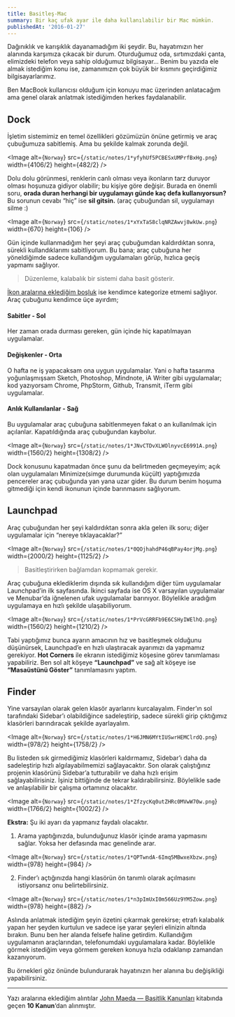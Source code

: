 ```yaml
---
title: Basitleş-Mac
summary: Bir kaç ufak ayar ile daha kullanılabilir bir Mac mümkün.
publishedAt: '2016-01-27'
---
```


Dağınıklık ve karışıklık dayanamadığım iki şeydir. Bu, hayatımızın her alanında karşımıza çıkacak bir durum. Oturduğumuz oda, sırtımızdaki çanta, elimizdeki telefon veya sahip olduğumuz bilgisayar… Benim bu yazıda ele almak istediğim konu ise, zamanımızın çok büyük bir kısmını geçirdiğimiz bilgisayarlarımız.


Ben MacBook kullanıcısı olduğum için konuyu mac üzerinden anlatacağım ama genel olarak anlatmak istediğimden herkes faydalanabilir.

## Dock

İşletim sistemimiz en temel özellikleri gözümüzün önüne getirmiş ve araç çubuğumuza sabitlemiş. Ama bu şekilde kalmak zorunda değil.

<Image
  alt={`Norway`}
  src={`/static/notes/1*yfyhUf5PCBESxUMPrfBxHg.png`}
  width={4106/2}
  height={482/2}
/>

Dolu dolu görünmesi, renklerin canlı olması veya ikonların tarz duruyor olması hoşunuza gidiyor olabilir; bu kişiye göre değişir. Burada en önemli soru, **orada duran herhangi bir uygulamayı günde kaç defa kullanıyorsun?** Bu sorunun cevabı “hiç” ise **sil gitsin.** (araç çubuğundan sil, uygulamayı silme :)


<Image
  alt={`Norway`}
  src={`/static/notes/1*xYxTaS8clqNRZAwvj8wkUw.png`}
  width={670}
  height={106}
/>

Gün içinde kullanmadığım her şeyi araç çubuğumdan kaldırdıktan sonra, sürekli kullandıklarımı sabitliyorum. Bu bana; araç çubuğuna her yöneldiğimde sadece kullandığım uygulamaları görüp, hızlıca geçiş yapmamı sağlıyor.

> Düzenleme, kalabalık bir sistemi daha basit gösterir.

[İkon aralarına eklediğim boşluk](https://css-tricks.com/snippets/html/add-spaces-to-dock-in-os-x/) ise kendimce kategorize etmemi sağlıyor. Araç çubuğunu kendimce üçe ayırdım;

#### Sabitler - Sol

Her zaman orada durması gereken, gün içinde hiç kapatılmayan uygulamalar.

#### Değişkenler - Orta

O hafta ne iş yapacaksam ona uygun uygulamalar. Yani o hafta tasarıma yoğunlaşmışsam Sketch, Photoshop, Mindnote, iA Writer gibi uygulamalar; kod yazıyorsam Chrome, PhpStorm, Github, Transmit, iTerm gibi uygulamalar.

#### Anlık Kullanılanlar - Sağ

Bu uygulamalar araç çubuğuna sabitlenmeyen fakat o an kullanılmak için açılanlar. Kapatıldığında araç çubuğundan kaybolur.

<Image
  alt={`Norway`}
  src={`/static/notes/1*JNvCTDvXLWOlnyvcE6991A.png`}
  width={1560/2}
  height={1308/2}
/>

Dock konusunu kapatmadan önce şunu da belirtmeden geçmeyeyim; açık olan uygulamaları Minimize(simge durumunda küçült) yaptığımızda pencereler araç çubuğunda yan yana uzar gider. Bu durum benim hoşuma gitmediği için kendi ikonunun içinde barınmasını sağlıyorum.

## Launchpad

Araç çubuğundan her şeyi kaldırdıktan sonra akla gelen ilk soru; diğer uygulamalar için “nereye tıklayacaklar?”

<Image
  alt={`Norway`}
  src={`/static/notes/1*0QOjhahdP46qBPay4orjMg.png`}
  width={2000/2}
  height={1125/2}
/>

> Basitleştirirken bağlamdan kopmamak gerekir.

Araç çubuğuna eklediklerim dışında sık kullandığım diğer tüm uygulamalar Launchpad’in ilk sayfasında. İkinci sayfada ise OS X varsayılan uygulamalar ve Menubar’da iğnelenen ufak uygulamalar barınıyor. Böylelikle aradığım uygulamaya en hızlı şekilde ulaşabiliyorum.

<Image
  alt={`Norway`}
  src={`/static/notes/1*PrVcGRRFb9E6CSHyIWElhQ.png`}
  width={1560/2}
  height={1210/2}
/>

Tabi yaptığımız bunca ayarın amacının hız ve basitleşmek olduğunu düşünürsek, Launchpad’e en hızlı ulaştıracak ayarımızı da yapmamız gerekiyor. **Hot Corners** ile ekranın istediğimiz köşesine görev tanımlaması yapabiliriz. Ben sol alt köşeye **“Launchpad”** ve sağ alt köşeye ise **“Masaüstünü Göster”** tanımlamasını yaptım.

## Finder

Yine varsayılan olarak gelen klasör ayarlarını kurcalayalım. Finder’ın sol tarafındaki Sidebar’ı olabildiğince sadeleştirip, sadece sürekli girip çıktığımız klasörleri barındıracak şekilde ayarlayalım.

<Image
  alt={`Norway`}
  src={`/static/notes/1*H6JMN6MYtIUSwrHEMClrdQ.png`}
  width={978/2}
  height={1758/2}
/>

Bu listeden sık girmediğimiz klasörleri kaldırmamız, Sidebar’ı daha da sadeleştirip hızlı algılayabilmemizi sağlayacaktır. Son olarak çalıştığınız projenin klasörünü Sidebar’a tutturabilir ve daha hızlı erişim sağlayabilirisiniz. İşiniz bittiğinde de tekrar kaldırabilirsiniz. Böylelikle sade ve anlaşılabilir bir çalışma ortamınız olacaktır.

<Image
  alt={`Norway`}
  src={`/static/notes/1*ZfzycKq0utZHRc0MVwW70w.png`}
  width={1766/2}
  height={1002/2}
/>

**Ekstra:** Şu iki ayarı da yapmanız faydalı olacaktır.

1. Arama yaptığınızda, bulunduğunuz klasör içinde arama yapmasını sağlar. Yoksa her defasında mac genelinde arar.

<Image
  alt={`Norway`}
  src={`/static/notes/1*QPTwndA-6Imq5MBwxeXbzw.png`}
  width={978}
  height={984}
/>

2. Finder’ı açtığınızda hangi klasörün ön tanımlı olarak açılmasını istiyorsanız onu belirtebilirsiniz.

<Image
  alt={`Norway`}
  src={`/static/notes/1*n3pImUxI0m566Uz9YM5Zow.png`}
  width={978}
  height={882}
/>

Aslında anlatmak istediğim şeyin özetini çıkarmak gerekirse; etrafı kalabalık yapan her şeyden kurtulun ve sadece işe yarar şeyleri elinizin altında bırakın. Bunu ben her alanda felsefe haline getirdim. Kullandığım uygulamanın araçlarından, telefonumdaki uygulamalara kadar. Böylelikle görmek istediğim veya görmem gereken konuya hızla odaklanıp zamandan kazanıyorum.

Bu örnekleri göz önünde bulundurarak hayatınızın her alanına bu değişikliği yapabilirsiniz.

<hr/>

Yazı aralarına eklediğim alıntılar [John Maeda — Basitlik Kanunları](http://www.kitapyurdu.com/kitap/basitlik-kanunlari/132034.html) kitabında geçen **10 Kanun**‘dan alınmıştır.
